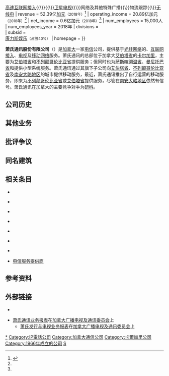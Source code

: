 {{Infobox company
| name               = 萧氏通讯股份有限公司
| name_en            = Shaw Communications Inc.
| logo               = File:Shaw_logo.svg
| logo_size          = 250px
| type               = [[上市公司|上市公司]]
| traded_as          = {{TSXV|SJR.A}}<small>（[[普通股|有表决权股]]）</small><br>{{TSX|SJR.B}}<small>（{{Link-en|无表决权股|Non-voting stock}}）</small>
| foundation         = {{Start date and age|df=yes|1966}}<br>{{CAN}}[[艾伯塔省|艾伯塔省]][[埃德蒙顿|埃德蒙顿]]
| location           = {{CAN}}[[艾伯塔省|艾伯塔省]][[卡尔加里|卡尔加里]]
| key_people         = {{Plain list|
* {{Link-en|詹姆斯·罗伯特·萧|JR Shaw}}<small>（[[董事长|执行主席]]）</small><ref name="leadship">{{cite web |title=Senior Leadership |url=https://www.shaw.ca/Corporate/Investor-relations/Senior-leadership/ |publisher=萧氏通讯股份有限公司 |accessdate=2019-02-22 |archive-url=https://web.archive.org/web/20181224174711/https://www.shaw.ca/Corporate/investor-relations/Senior-Leadership/ |archive-date=2018-12-24 |dead-url=yes }}</ref>
* 布莱德利·萧<small>（[[首席执行官|首席执行官]]）</small><ref name="leadship" />
* 杰·密尔<small>（[[总裁|总裁]]）</small><ref name="leadship" />
}}
| industry           = [[电信|电信]]
| products           = [[有线电视|有线电视]]{{\}}[[網路存取|高速互联网接入]]{{\}}{{Link-en|电话服务|Telephony}}{{\}}[[卫星电视|卫星电视]]{{\}}网络及其他特殊广播{{\}}物流跟踪{{\}}[[无线电|无线电]]
| revenue            = {{increase}} 52.39亿[[加元|加元]]<small>（2018年）</small><ref name="AnnualReport">{{cite web |title=2018 Annual Report |url=https://www.shaw.ca/uploadedFiles/Corporate/Investors/Financial_Reports/634996_Shaw_AnnualReport_PRINT.pdf |publisher=萧氏通讯股份有限公司 |accessdate=2019-02-22 |archive-url=https://web.archive.org/web/20190222204444/https://www.shaw.ca/uploadedFiles/Corporate/Investors/Financial_Reports/634996_Shaw_AnnualReport_PRINT.pdf |archive-date=2019-02-22 |dead-url=yes }}</ref>
| operating_income   = {{increase}} 20.89亿加元<small>（2018年）</small><ref name="AnnualReport" />
| net_income         = {{increase}} 0.6亿加元<small>（2018年）</small><ref name="AnnualReport" />
| num_employees      = 15,000人
| num_employees_year = 2018年
| divisions          = {{Link-en|萧氏广播服务|Shaw Broadcast Services}}<br>{{Link-en|萧氏直播卫星|Shaw Direct}}
| subsid             = {{Link-en|自由移动|Freedom Mobile}}<br>[[康力斯娱乐|康力斯娱乐]]<small>（占股40%）</small>
| homepage           = {{URL|https://www.shaw.ca/}}
}}

'''萧氏通讯股份有限公司'''（{{Lang-en|Shaw Communications Inc.}}）是[[加拿大|加拿大]]一家[[电信|电信]]公司，提供基于[[光導纖維|光纤网络]]的{{Link-en|电话服务|Telephony|电话}}、[[網路存取|互联网接入]]、[[广播|电视]]及[[移动网络|移动网络]]服务。萧氏通讯的总部位于加拿大[[艾伯塔省|艾伯塔省]]的[[卡尔加里|卡尔加里]]，主要为[[艾伯塔省|艾伯塔省]]和[[不列颠哥伦比亚省|不列颠哥伦比亚省]]提供服务；但同时也为[[萨斯喀彻温省|萨斯喀彻温省]]、[[曼尼托巴省|曼尼托巴省]]和{{Link-en|北安大略地区|Northern Ontario}}提供小型系统服务。萧氏通讯通过其旗下子公司{{Link-en|自由移动|Freedom Mobile}}向[[艾伯塔省|艾伯塔省]]、[[不列颠哥伦比亚省|不列颠哥伦比亚省]]及[[南安大略|南安大略地区]]的城市提供移动服务，最近，萧氏通讯推出了自行运营的移动服务，即{{Link-en|萧氏移动|Shaw Mobile}}来为[[不列颠哥伦比亚省|不列颠哥伦比亚省]]或[[艾伯塔省|艾伯塔省]]提供服务，尽管在[[南安大略|南安大略地区]]依然有信号。萧氏通讯在加拿大的主要竞争对手为[[研科|研科]]。

== 公司历史 ==

== 其他业务 ==

== 批评争议 ==

== 同名建筑 ==

== 相关条目 ==
* {{Link-en|燃烧日志|Burning Log}}

* {{Link-en|加西通讯|Canwest}}

* {{Link-en|典型通讯|Classicomm}}

* {{Link-en|Cyber​​tip.ca|Cyber​​tip.ca}}

* {{Link-en|萧氏通讯资产列表|List of assets owned by Shaw Communications}}

* {{Link-en|加拿大媒体所有权|Media ownership in Canada}}

* {{Link-en|萧氏电视|Shaw TV}}

* [[电信服务提供商|电信服务提供商]]

== 参考资料 ==
{{Reflist|4}}

== 外部链接 ==
* {{Official website|https://www.shaw.ca/}}{{en}}{{fr}}

* [https://web.archive.org/web/20181119174302/https://crtc.gc.ca/ownership/eng/cht032.pdf 萧氏通讯业务报表]在[[加拿大广播电视及通讯委员会|加拿大广播电视及通讯委员会]]上{{en}}
** [https://web.archive.org/web/20190215020050/https://crtc.gc.ca/ownership/eng/cht032a.pdf 萧氏发行与电视业务报表]在[[加拿大广播电视及通讯委员会|加拿大广播电视及通讯委员会]]上{{en}}

{{萧氏通讯}}
{{标普TSX60指数}}
{{主要电信公司}}
{{Portal bar|加拿大|电视|互联网}}
{{Authority control}}
{{DEFAULTSORT:Shaw}}

[[Category:蕭氏通訊|*]]
[[Category:IP電話公司|Category:IP電話公司]]
[[Category:加拿大通信公司|Category:加拿大通信公司]]
[[Category:卡爾加里公司|Category:卡爾加里公司]]
[[Category:1966年成立的公司|Category:1966年成立的公司]]
[[Category:标普TSX60指数|S]]